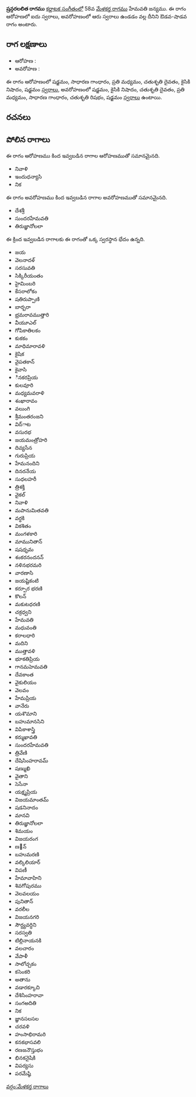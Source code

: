 {{Infobox ragam
	| name          	= ష్రన్గరలలిత
	| synonym	    	= 
	| mela          	= 
	| chakra        	= 
	| janaka        	= 
	| type          	= ఔడవ-శాడవ
	| arohanam      	= {{svaraC|S|G2|M2|D2|N2|S'}} 
	| avarohanam    	= {{svaraC|S'|N2|D2|M2|G2|R2|S}}
	| jeeva         	=
	| chhaya        	=
	| nyasa         	=
	| vishesha      	= 
	| equivalent  		= 
}}
{{కర్ణాటక సంగీత రాగాలు}}
'''ష్రన్గరలలిత రాగము''' [[కర్ణాటక సంగీతం]]లో 58వ [[మేళకర్త రాగము]] హేమవతి జన్యము.  ఈ రాగం ఆరోహణలో ఐదు స్వరాలు, అవరోహణంలో ఆరు స్వరాలు ఉండడం వల్ల దీనిని ఔడవ-షాడవ రాగం అంటారు.


==రాగ లక్షణాలు==


* ఆరోహణ : {{svaraC|S|G2|M2|D2|N2|S'}} 
* అవరోహణ : {{svaraC|S'|N2|D2|M2|G2|R2|S}}

ఈ రాగం ఆరోహణంలో షడ్జమం, సాధారణ గాంధారం, ప్రతి మధ్యమం, చతుశృతి దైవతం, కైసికి నిషాదం, షడ్జమం [[స్వరాలు]], అవరోహణంలో షడ్జమం, కైసికి నిషాదం, చతుశృతి దైవతం, ప్రతి మధ్యమం, సాధారణ గాంధారం, చతుశృతి రిషభం, షడ్జమం [[స్వరాలు]] ఉంటాయి.

==రచనలు==



==పోలిన రాగాలు==
ఈ రాగం ఆరోహణము కింద ఇవ్వబడిన రాగాల ఆరోహణముతో సమానమైనది.
* నివాళి
* ఇందుధన్యాసి
* నిక

ఈ రాగం అవరోహణము కింద ఇవ్వబడిన రాగాల అవరోహణముతో సమానమైనది.
* దేశశ్రీ
* సుందరహేమవతి
* తిరుజ్ఞానోలలా

ఈ క్రింద ఇవ్వబడిన రాగాలకు ఈ రాగంతో ఒక్క స్వరస్థాన భేదం ఉన్నది.
* జయ
* వెలనాదళ్
* సరసువతి
* సిక్కిరీయంతం
* హైమింబరి
* కేసరాలోకం
* షతిరుప్పాణి
* బార్బరా
* భ్రమరావముత్తారి
* వీయూఎల్
* గోపికాతిలకం
* కుకకం
* మాధిమారావళి
* కైషిక
* వైపతకాన్
* కైవాసి
* ినకరప్రియ
* కులవూరి
* మధ్యమవరాళి
* శంఖారావం
* వలుంగి
* శ్రీమంతరంజని
* విద్ాట
* వసురభ
* జయమంత్రోహరి
* దివ్యసేన
* గురుప్రియ
* హేమనందిని
* దినరనేయ
* సుధలహరీ
* త్రిశక్తి
* వైకల్
* నివాళి
* మపానుమితవతి
* వర్ధకి
* వికశితం
* మంగళకారి
* మామునితాన్
* షషధృమ
* శంకరనందనన్
* నళినభరమరి
* వారణాసి
* జయష్టికంటి
* కర్పూర భరణి
* కొలన్
* మకుటధరణి
* చక్రధ్వని
* హేమవతి
* మధువంతి
* కరాలధారి
* మదిని
* ముత్తావళి
* భూకతిప్రియ
* గానమహెమవతి
* దేవకాంత
* వైకులియం
* వెలవం
* హేమప్రియ
* వానేరు
* యశొమాని
* బహుమానసిని
* విపికాశాస్త్రి
* కర్ముఖావతి
* సుందరహేమవతి
* త్రివేణి
* దేషిసింహరావమ్
* షణ్ముఖి
* వైతాని
* సెసేనా
* యక్ష్మప్రియ
* విజయమాంతమ్
* షడనినాదం
* మానవి
* తిరుజ్ఞానోలలా
* శిమయం
* విజయరంగ
* ణ౰న్
* బహుమరణి
* వల్కిలియార్
* విపణీ
* హేమావాహిని
* శివగోపురము
* వెలవలయం
* పునితాన్
* వరలీల
* విజయనగరి
* సౌర్ధ్యవర్ధిని
* సరస్వతి
* టిల్లినాయనకి
* వలచారం
* వేపాళీ
* సాలోచ్చకం
* కసెంకరి
* అతాను
* వడారక్కూచి
* దేశిసింహరావా
* సంగఅదితి
* నిక
* జ్ఞానసలసల
* చరవళి
* హంసాభిరామరి
* కనకభాసవలి
* రణజనౌస్తుభం
* భినకనైషికి
* విపర్యసు
* పరమేష్ఠి



[[వర్గం:మేళకర్త రాగాలు]]